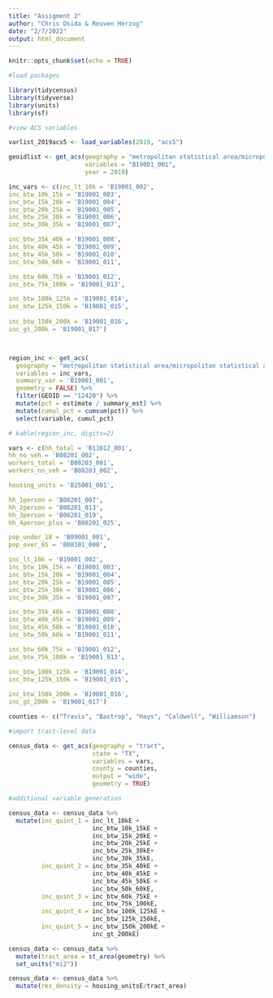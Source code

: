 ```yaml
---
title: "Assigment 2"
author: "Chris Dsida & Reuven Herzog"
date: "2/7/2022"
output: html_document
---
```


```r
knitr::opts_chunk$set(echo = TRUE)
```


```r
#load packages

library(tidycensus)
library(tidyverse)
library(units)
library(sf)
```

```r
#view ACS variables

varlist_2019acs5 <- load_variables(2019, "acs5")

geoidlist <- get_acs(geography = "metropolitan statistical area/micropolitan statistical area",
                     variables = "B19001_001",
                     year = 2019)
```
```r
inc_vars <- c(inc_lt_10k = 'B19001_002',
inc_btw_10k_15k = 'B19001_003',
inc_btw_15k_20k = 'B19001_004',
inc_btw_20k_25k = 'B19001_005',
inc_btw_25k_30k = 'B19001_006',
inc_btw_30k_35k = 'B19001_007',

inc_btw_35k_40k = 'B19001_008',
inc_btw_40k_45k = 'B19001_009',
inc_btw_45k_50k = 'B19001_010',
inc_btw_50k_60k = 'B19001_011',

inc_btw_60k_75k = 'B19001_012',
inc_btw_75k_100k = 'B19001_013',

inc_btw_100k_125k = 'B19001_014',
inc_btw_125k_150k = 'B19001_015',
	
inc_btw_150k_200k = 'B19001_016',
inc_gt_200k = 'B19001_017')



region_inc <- get_acs(
  geography = "metropolitan statistical area/micropolitan statistical area",
  variables = inc_vars,
  summary_var = 'B19001_001',
  geometry = FALSE) %>%
  filter(GEOID == "12420") %>%
  mutate(pct = estimate / summary_est) %>%
  mutate(cumul_pct = cumsum(pct)) %>%
  select(variable, cumul_pct)

# kable(region_inc, digits=2)
```

```r
vars <- c(hh_total = 'B11012_001',
hh_no_veh = 'B08201_002',
workers_total = 'B08203_001',
workers_no_veh = 'B08203_002',

housing_units = 'B25001_001',

hh_1person = 'B08201_007',
hh_2person = 'B08201_013',
hh_3person = 'B08201_019',
hh_4person_plus = 'B08201_025',

pop_under_18 = 'B09001_001',
pop_over_65 = 'B08101_008',

inc_lt_10k = 'B19001_002',
inc_btw_10k_15k = 'B19001_003',
inc_btw_15k_20k = 'B19001_004',
inc_btw_20k_25k = 'B19001_005',
inc_btw_25k_30k = 'B19001_006',
inc_btw_30k_35k = 'B19001_007',

inc_btw_35k_40k = 'B19001_008',
inc_btw_40k_45k = 'B19001_009',
inc_btw_45k_50k = 'B19001_010',
inc_btw_50k_60k = 'B19001_011',

inc_btw_60k_75k = 'B19001_012',
inc_btw_75k_100k = 'B19001_013',

inc_btw_100k_125k = 'B19001_014',
inc_btw_125k_150k = 'B19001_015',
	
inc_btw_150k_200k = 'B19001_016',
inc_gt_200k = 'B19001_017')

counties <- c("Travis", "Bastrop", "Hays", "Caldwell", "Williamson")
```

```r
#import tract-level data

census_data <- get_acs(geography = "tract",
                       state = "TX",
                       variables = vars,
                       county = counties,
                       output = "wide",
                       geometry = TRUE)
```

```r
#additional variable generation

census_data <- census_data %>%
  mutate(inc_quint_1 = inc_lt_10kE +
                       inc_btw_10k_15kE +
                       inc_btw_15k_20kE +
                       inc_btw_20k_25kE +
                       inc_btw_25k_30kE+
                       inc_btw_30k_35kE,
         inc_quint_2 = inc_btw_35k_40kE +
                       inc_btw_40k_45kE +
                       inc_btw_45k_50kE +
                       inc_btw_50k_60kE,
         inc_quint_3 = inc_btw_60k_75kE +
                       inc_btw_75k_100kE,
         inc_quint_4 = inc_btw_100k_125kE +
                       inc_btw_125k_150kE,
         inc_quint_5 = inc_btw_150k_200kE +
                       inc_gt_200kE)

census_data <- census_data %>%
  mutate(tract_area = st_area(geometry) %>%
  set_units("mi2"))

census_data <- census_data %>%
  mutate(res_density = housing_unitsE/tract_area)
```

